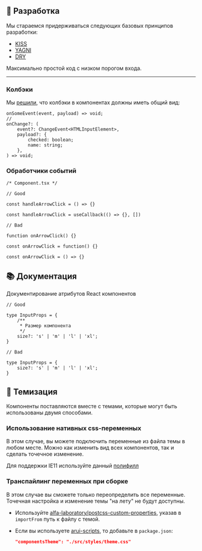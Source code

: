 
<Meta title='Принципы|FAQ' />

## 🔨 Разработка

Мы стараемся придерживаться следующих базовых принципов разработки:

- [KISS](https://ru.wikipedia.org/wiki/KISS_%28%D0%BF%D1%80%D0%B8%D0%BD%D1%86%D0%B8%D0%BF%29)
- [YAGNI](https://ru.wikipedia.org/wiki/YAGNI)
- [DRY](https://ru.wikipedia.org/wiki/Don%E2%80%99t_repeat_yourself)

Максимально простой код с низком порогом входа.

---

### Колбэки

Мы [решили](https://github.com/alfa-laboratory/core-components/issues/45#issuecomment-609640997), что колбэки в компонентах должны иметь общий вид:

```tsx
onSomeEvent(event, payload) => void;
//
onChange?: (
    event?: ChangeEvent<HTMLInputElement>,
    payload?: {
        checked: boolean;
        name: string;
    },
) => void;
```

### Обработчики событий

```tsx
/* Component.tsx */

// Good

const handleArrowClick = () => {}

const handleArrowClick = useCallback(() => {}, [])

// Bad

function onArrowClick() {}

const onArrowClick = function() {}

const onArrowClick = () => {}

```

## 📚 Документация

Документирование атрибутов React компонентов

```tsx
// Good

type InputProps = {
    /**
     * Размер компонента
     */
    size?: 's' | 'm' | 'l' | 'xl';
}

// Bad

type InputProps = {
    size?: 's' | 'm' | 'l' | 'xl';
}

```


## 💅 Темизация

Компоненты поставляются вместе с темами, которые могут быть использованы двумя способами.

### Использование нативных css-переменных

В этом случае, вы можете подключить переменные из файла темы в любом месте. Можно как изменить вид всех компонентов, так и сделать точечное изменение.

Для поддержки IE11 используйте данный [полифилл](https://github.com/nuxodin/ie11CustomProperties)

### Транспайлинг переменных при сборке

В этом случае вы сможете только переопределить все переменные. Точечная настройка и изменение темы "на лету" не будут доступны.

- Используйте [alfa-laboratory/postcss-custom-properties](https://github.com/alfa-laboratory/postcss-custom-properties), указав в `importFrom` путь к файлу с темой.

- Если вы используете [arui-scripts](https://github.com/alfa-laboratory/arui-scripts), то добавьте в `package.json`:

  ```json
  "сomponentsTheme": "./src/styles/theme.css"
  ```

